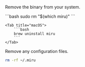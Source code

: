 Remove the binary from your system.

<Tabs>
    <Tab title="Linux">
        ```bash
        sudo rm "$(which miru)"
        ```
    </Tab>

    <Tab title="macOS">
        ```bash
        brew uninstall miru
        ```
    </Tab>
</Tabs>

Remove any configuration files.

```bash
rm -rf ~/.miru
```

